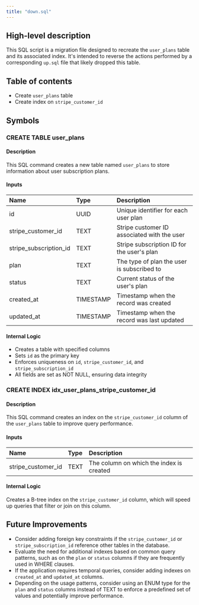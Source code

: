 ```yaml
---
title: "down.sql"
---
```


## High-level description
This SQL script is a migration file designed to recreate the `user_plans` table and its associated index. It's intended to reverse the actions performed by a corresponding `up.sql` file that likely dropped this table.

## Table of contents
- Create `user_plans` table
- Create index on `stripe_customer_id`

## Symbols

### CREATE TABLE user_plans
#### Description
This SQL command creates a new table named `user_plans` to store information about user subscription plans.

#### Inputs
| Name | Type | Description |
|:-----|:-----|:------------|
| id | UUID | Unique identifier for each user plan |
| stripe_customer_id | TEXT | Stripe customer ID associated with the user |
| stripe_subscription_id | TEXT | Stripe subscription ID for the user's plan |
| plan | TEXT | The type of plan the user is subscribed to |
| status | TEXT | Current status of the user's plan |
| created_at | TIMESTAMP | Timestamp when the record was created |
| updated_at | TIMESTAMP | Timestamp when the record was last updated |

#### Internal Logic
- Creates a table with specified columns
- Sets `id` as the primary key
- Enforces uniqueness on `id`, `stripe_customer_id`, and `stripe_subscription_id`
- All fields are set as NOT NULL, ensuring data integrity

### CREATE INDEX idx_user_plans_stripe_customer_id
#### Description
This SQL command creates an index on the `stripe_customer_id` column of the `user_plans` table to improve query performance.

#### Inputs
| Name | Type | Description |
|:-----|:-----|:------------|
| stripe_customer_id | TEXT | The column on which the index is created |

#### Internal Logic
Creates a B-tree index on the `stripe_customer_id` column, which will speed up queries that filter or join on this column.

## Future Improvements
- Consider adding foreign key constraints if the `stripe_customer_id` or `stripe_subscription_id` reference other tables in the database.
- Evaluate the need for additional indexes based on common query patterns, such as on the `plan` or `status` columns if they are frequently used in WHERE clauses.
- If the application requires temporal queries, consider adding indexes on `created_at` and `updated_at` columns.
- Depending on the usage patterns, consider using an ENUM type for the `plan` and `status` columns instead of TEXT to enforce a predefined set of values and potentially improve performance.
